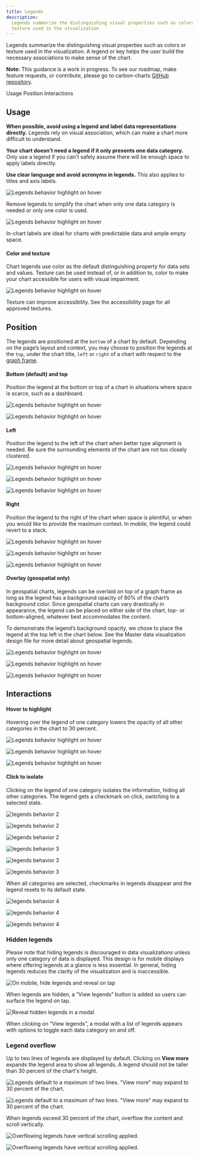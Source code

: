 ```yaml
---
title: Legends
description:
  Legends summarize the distinguishing visual properties such as colors or
  texture used in the visualization
---
```


<PageDescription>

Legends summarize the distinguishing visual properties such as colors or texture
used in the visualization. A legend or key helps the user build the necessary
associations to make sense of the chart.

</PageDescription>

<InlineNotification>

**Note:** This guidance is a work in progress. To see our roadmap, make feature
requests, or contribute, please go to carbon-charts
[GitHub repository](https://github.com/carbon-design-system/carbon-charts).

</InlineNotification>

<AnchorLinks>

<AnchorLink>Usage</AnchorLink>
<AnchorLink>Position</AnchorLink>
<AnchorLink>Interactions</AnchorLink>

</AnchorLinks>

## Usage

**When possible, avoid using a legend and label data representations directly.**
Legends rely on visual association, which can make a chart more difficult to
understand.

**Your chart doesn't need a legend if it only presents one data category.** Only
use a legend if you can't safely assume there will be enough space to apply
labels directly.

**Use clear language and avoid acronyms in legends.** This also applies to
titles and axis labels.

<Row>
<Column  colLg={6} colMd={4} colSm={4}>

![Legends behavior highlight on hover](images/legends-usage-1.png)

<Caption>
  Remove legends to simplify the chart when only one data category is needed or
  only one color is used.
</Caption>

</Column>
<Column  colLg={6} colMd={4} colSm={4}>

![Legends behavior highlight on hover](images/legends-usage-2.png)

<Caption>
  In-chart labels are ideal for charts with predictable data and ample empty
  space.
</Caption>

</Column>

</Row>

#### Color and texture

Chart legends use color as the default distinguishing property for data sets and
values. Texture can be used instead of, or in addition to, color to make your
chart accessible for users with visual impairment.

<Row>
<Column  colLg={6} colMd={4} colSm={4}>

![Legends behavior highlight on hover](images/legends-usage-3.png)

<Caption>
  Texture can improve accessibility. See the accessibility page for all approved
  textures.
</Caption>

</Column>
</Row>

## Position

The legends are positioned at the `bottom` of a chart by default. Depending on
the page’s layout and context, you may choose to position the legends at the
`top`, under the chart title, `left` or `right` of a chart with respect to the
[graph frame](./chart-anatomy).

#### Bottom (default) and top

Position the legend at the bottom or top of a chart in situations where space is
scarce, such as a dashboard.

<Row>
<Column  colLg={6} colMd={4} colSm={4}>

![Legends behavior highlight on hover](images/legends-pos-1.png)

</Column>
<Column  colLg={6} colMd={4} colSm={4}>

![Legends behavior highlight on hover](images/legends-pos-2.png)

</Column>
</Row>

#### Left

Position the legend to the left of the chart when better type alignment is
needed. Be sure the surrounding elements of the chart are not too closely
clustered.

<Row>
<Column  colLg={8} colMd={6} colSm={4}>
<ArtDirection>

![Legends behavior highlight on hover](images/legends-pos-4sm.png)

![Legends behavior highlight on hover](images/legends-pos-4.png)

![Legends behavior highlight on hover](images/legends-pos-4.png)

</ArtDirection>
</Column>
</Row>

#### Right

Position the legend to the right of the chart when space is plentiful, or when
you would like to provide the maximum context. In mobile, the legend could
revert to a stack.

<Row>
<Column  colLg={8} colMd={6} colSm={4}>

<ArtDirection>

![Legends behavior highlight on hover](images/legends-pos-3sm.png)

![Legends behavior highlight on hover](images/legends-pos-3.png)

![Legends behavior highlight on hover](images/legends-pos-3.png)

</ArtDirection>

</Column>
</Row>

#### Overlay (geospatial only)

In geospatial charts, legends can be overlaid on top of a graph frame as long as
the legend has a background opacity of 80% of the chart’s background color.
Since geospatial charts can vary drastically in appearance, the legend can be
placed on either side of the chart, top- or bottom-aligned, whatever best
accommodates the content.

To demonstrate the legend’s background opacity, we chose to place the legend at
the top left in the chart below. See the Master data visualization design file
for more detail about geospatial legends.

<Row>
<Column  colLg={12} colMd={6} colSm={4}>
<ArtDirection>

![Legends behavior highlight on hover](images/legends-pos-5sm.png)

![Legends behavior highlight on hover](images/legends-pos-5.png)

![Legends behavior highlight on hover](images/legends-pos-5.png)

</ArtDirection>
</Column>
</Row>

## Interactions

#### Hover to highlight

Hovering over the legend of one category lowers the opacity of all other
categories in the chart to 30 percent.

<Row>
<Column  colLg={8} colMd={6} colSm={4}>

<ArtDirection>

![Legends behavior highlight on hover](images/legends-behavior-1-sm.png)

![Legends behavior highlight on hover](images/legends-behavior-1.png)

![Legends behavior highlight on hover](images/legends-behavior-1.png)

</ArtDirection>

</Column>
</Row>

#### Click to isolate

Clicking on the legend of one category isolates the information, hiding all
other categories. The legend gets a checkmark on click, switching to a selected
state.

<Row>
<Column  colLg={8} colMd={6} colSm={4}>
<ArtDirection>

![legends behavior 2](images/legends-behavior-2-sm.png)

![legends behavior 2](images/legends-behavior-2.png)

![legends behavior 2](images/legends-behavior-2.png)

</ArtDirection>
</Column>
</Row>

<Row>
<Column  colLg={8} colMd={6} colSm={4}>
<ArtDirection>

![legends behavior 3](images/legends-behavior-3-sm.png)

![legends behavior 3](images/legends-behavior-3.png)

![legends behavior 3](images/legends-behavior-3.png)

</ArtDirection>
</Column>
</Row>

When all categories are selected, checkmarks in legends disappear and the legend
resets to its default state.

<Row>
<Column  colLg={8} colMd={6} colSm={4}>
<ArtDirection>

![legends behavior 4](images/legends-behavior-4-sm.png)

![legends behavior 4](images/legends-behavior-4.png)

![legends behavior 4](images/legends-behavior-4.png)

</ArtDirection>
</Column>
</Row>

### Hidden legends

Please note that hiding legends is discouraged in data visualizations unless
only one category of data is displayed. This design is for mobile displays where
offering legends at a glance is less essential. In general, hiding legends
reduces the clarity of the visualization and is inaccessible.

<Row>
<Column  colLg={6} colMd={4} colSm={4}>

![On mobile, hide legends and reveal on tap](images/legends-hidden-1.png)

<Caption>
  When legends are hidden, a “View legends” button is added so users can surface
  the legend on tap.
</Caption>

</Column>
<Column  colLg={6} colMd={4} colSm={4}>

![Reveal hidden legends in a modal](images/legends-hidden-2.png)

<Caption>
  When clicking on “View legends”, a modal with a list of legends appears with
  options to toggle each data category on and off.
</Caption>

</Column>
</Row>

### Legend overflow

Up to two lines of legends are displayed by default. Clicking on **View more**
expands the legend area to show all legends. A legend should not be taller than
30 percent of the chart's height.

<Row>
<Column  colLg={6} colMd={4} colSm={4}>

![Legends default to a maximum of two lines. "View more" may expand to 30 percent of the chart.](images/legends-overflow-1a.png)

</Column>
<Column  colLg={6} colMd={4} colSm={4}>

![Legends default to a maximum of two lines. "View more" may expand to 30 percent of the chart.](images/legends-overflow-1b.png)

</Column>
</Row>

When legends exceed 30 percent of the chart, overflow the content and scroll
vertically.

<Row>
<Column  colLg={6} colMd={4} colSm={4}>

![Overflowing legends have vertical scrolling applied.](images/legends-overflow-2a.png)

</Column>
<Column  colLg={6} colMd={4} colSm={4}>

![Overflowing legends have vertical scrolling applied.](images/legends-overflow-2b.png)

</Column>
</Row>
